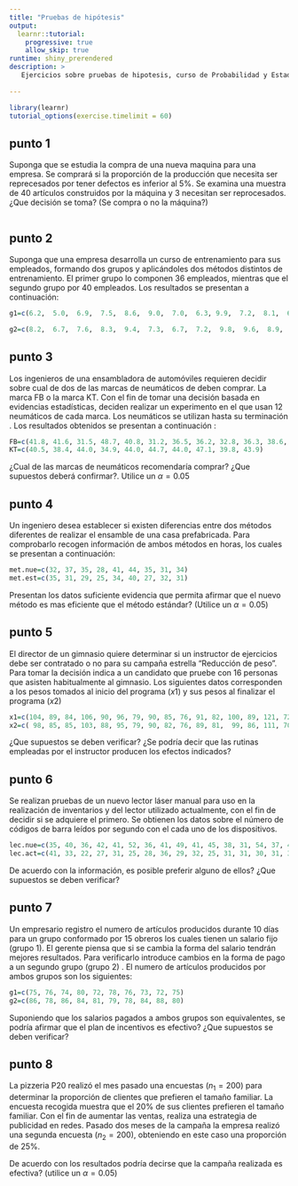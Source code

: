 ```yaml
---
title: "Pruebas de hipótesis"
output:
  learnr::tutorial:
    progressive: true
    allow_skip: true
runtime: shiny_prerendered
description: > 
   Ejercicios sobre pruebas de hipotesis, curso de Probabilidad y Estadística
  
---
```


```r
library(learnr)
tutorial_options(exercise.timelimit = 60)
```

## punto 1

Suponga que se estudia la compra de una nueva maquina para una empresa. Se comprará si la proporción de la producción que necesita ser reprecesados por tener defectos es inferior al 5%. Se examina una muestra de 40 artículos construidos por la máquina y 3 necesitan ser reprocesados.  ¿Que decisión se toma? (Se compra o no la máquina?)


```r

```


## punto 2

Suponga que una empresa desarrolla un curso de entrenamiento para sus empleados, formando dos grupos y aplicándoles dos métodos distintos de entrenamiento. El primer grupo lo componen 36 empleados, mientras que el segundo grupo por 40 empleados. Los resultados se presentan a continuación:


```r
g1=c(6.2,  5.0,  6.9,  7.5,  8.6,  9.0,  7.0,  6.3, 9.9,  7.2,  8.1,  6.3,  5.2,  7.7,  5.7,  7.1,  6.4,  7.1,  8.3,  8.2,  6.4,  7.0,  7.8,  6.9,  8.5,  7.7,  8.2,  5.9,  9.8,  5.9,  6.7,  6.3,  6.7,  5.4,  7.2,  6.4)

g2=c(8.2,  6.7,  7.6,  8.3,  9.4,  7.3,  6.7,  7.2,  9.8,  9.6,  8.9,  7.3,  9.7,  7.9,  9.1,  9.0,  9.2, 7.4,  8.3,  8.6,  8.5,  9.2,  7.0,  6.6,  8.4, 8.3,  7.5,  6.8,  7.0,  7.3, 8.9,  6.2,  7.1,  8.5, 9.1,  7.9,  8.1,  8.6,  6.8,  9.0)

```

## punto 3

Los ingenieros de una ensambladora de automóviles requieren decidir sobre cual de dos de las marcas de neumáticos de  deben comprar. La marca FB o la marca KT. Con el fin de tomar una decisión basada en evidencias estadísticas, deciden realizar un experimento en el que usan 12 neumáticos de cada marca. Los neumáticos se utilizan hasta su terminación . Los resultados obtenidos se presentan a continuación :


```r
FB=c(41.8, 41.6, 31.5, 48.7, 40.8, 31.2, 36.5, 36.2, 32.8, 36.3, 38.6, 30.5)
KT=c(40.5, 38.4, 44.0, 34.9, 44.0, 44.7, 44.0, 47.1, 39.8, 43.9)
```

¿Cual de las marcas de neumáticos recomendaría comprar? ¿Que supuestos deberá confirmar?. Utilice un $\alpha=0.05$

## punto 4

Un ingeniero desea establecer si existen diferencias entre dos métodos diferentes de realizar el ensamble de una casa prefabricada. Para comprobarlo recogen información de ambos métodos en horas, los cuales se presentan a continuación:


```r
met.nue=c(32, 37, 35, 28, 41, 44, 35, 31, 34) 
met.est=c(35, 31, 29, 25, 34, 40, 27, 32, 31)
```

Presentan los datos suficiente evidencia que permita afirmar que el nuevo método es mas eficiente que el método estándar? (Utilice un  $\alpha=0.05$)


## punto 5

El director de un gimnasio quiere determinar si un instructor de ejercicios debe ser contratado o no para su campaña estrella "Reducción de peso". Para tomar la decisión indica a un candidato que pruebe con 16 personas que asisten habitualmente al gimnasio. Los siguientes datos corresponden a los pesos tomados al inicio del programa ($x1$) y sus pesos al finalizar el programa ($x2$)

```r
x1=c(104, 89, 84, 106, 90, 96, 79, 90, 85, 76, 91, 82, 100, 89, 121, 72)
x2=c( 98, 85, 85, 103, 88, 95, 79, 90, 82, 76, 89, 81,  99, 86, 111, 70)
```

¿Que supuestos se deben verificar? ¿Se podría decir que las rutinas empleadas por el instructor producen los efectos indicados?  

## punto 6

Se realizan pruebas de un nuevo lector láser manual para uso en la realización de inventarios y del lector utilizado actualmente, con el fin de decidir si se adquiere el primero. Se obtienen los datos  sobre el número de códigos de barra leídos por segundo con el cada uno de los dispositivos.

```r
lec.nue=c(35, 40, 36, 42, 41, 52, 36, 41, 49, 41, 45, 38, 31, 54, 37, 47, 38, 34, 46, 39, 45, 44, 41, 42, 36, 43, 35, 31, 38, 38, 41, 41, 44, 44, 35, 44, 38, 33, 38, 49, 45, 45,  38, 46, 28, 40, 41, 47, 43, 50, 39, 36, 39, 38, 37, 37, 47, 37, 41, 40, 35)
lec.act=c(41, 33, 22, 27, 31, 25, 28, 36, 29, 32, 25, 31, 31, 30, 31, 36, 26, 29, 29, 26, 27, 27, 30, 34, 26, 30, 23, 22, 29, 31, 37, 32, 34, 25, 25, 36, 32, 30, 23, 31, 33, 27, 27, 29, 35, 36, 27, 29, 25, 34, 27, 25, 32, 37, 31, 33, 27, 31, 26, 25, 24)
```

De acuerdo con la información, es posible preferir alguno de ellos?
¿Que supuestos se deben verificar?



## punto 7

Un empresario registro el numero de artículos producidos durante 10 días  para un grupo conformado por 15 obreros los cuales tienen un salario fijo (grupo 1). El gerente piensa que si se cambia la forma del salario tendrán mejores resultados. Para verificarlo introduce cambios en la forma de pago a un segundo grupo (grupo 2) . El numero de artículos producidos por ambos grupos son los siguientes: 

```r
g1=c(75, 76, 74, 80, 72, 78, 76, 73, 72, 75)
g2=c(86, 78, 86, 84, 81, 79, 78, 84, 88, 80)
```

Suponiendo que los salarios pagados a ambos grupos son equivalentes, se podría afirmar que el plan de incentivos es efectivo? ¿Que supuestos se deben verificar? 

## punto 8

La pizzeria P20 realizó el mes pasado una encuestas ($n_1=200$) para determinar la proporción de clientes que prefieren el tamaño familiar. La encuesta recogida muestra que el 20% de sus clientes prefieren el tamaño familiar. Con el fin de aumentar las ventas, realiza una estrategia de publicidad en redes. Pasado dos meses de la campaña la empresa realizó una segunda encuesta ($n_2=200$), obteniendo en este caso una proporción de  25%.

De acuerdo con los resultados podría decirse que la campaña realizada es efectiva? (utilice un $\alpha=0.05$)

```r

```














